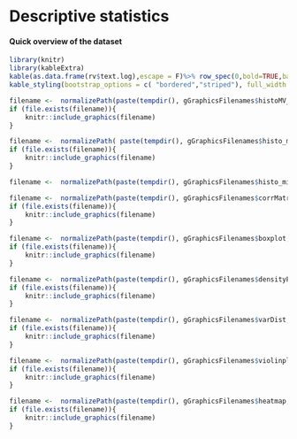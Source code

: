 # Descriptive statistics

#### Quick overview of the dataset

```{r tab_DatasetOverview,out.width = "50%", echo=FALSE}
library(knitr)
library(kableExtra)
kable(as.data.frame(rv$text.log),escape = F)%>% row_spec(0,bold=TRUE,background = grey) %>% 
kable_styling(bootstrap_options = c( "bordered","striped"), full_width = F)
```



```{r fig_histoMV,out.width = "75%", echo=FALSE}
filename <-  normalizePath(paste(tempdir(), gGraphicsFilenames$histoMV_Image_DS, sep="/"))
if (file.exists(filename)){
    knitr::include_graphics(filename)
}
```


```{r fig_histoMVperLines,out.width = "75%", echo=FALSE}
filename <-  normalizePath( paste(tempdir(), gGraphicsFilenames$histo_missvalues_per_lines_DS, sep="/"))
if (file.exists(filename)){
    knitr::include_graphics(filename)
}
```


```{r fig_histoMVperCond,out.width = "75%", echo=FALSE}
filename <-  normalizePath(paste(tempdir(), gGraphicsFilenames$histo_missvalues_per_lines_per_conditions_DS, sep="/"))
```

```{r fig_corMatrix,out.width = "75%", echo=FALSE}
filename <-  normalizePath(paste(tempdir(), gGraphicsFilenames$corrMatrix, sep="/"))
if (file.exists(filename)){
    knitr::include_graphics(filename)
}
```


```{r fig_boxplot,out.width = "75%", echo=FALSE}
filename <-  normalizePath(paste(tempdir(), gGraphicsFilenames$boxplot, sep="/"))
if (file.exists(filename)){
    knitr::include_graphics(filename)
}
```


```{r fig_dentistyPlot,out.width = "75%", echo=FALSE}
filename <-  normalizePath(paste(tempdir(), gGraphicsFilenames$densityPlot, sep="/"))
if (file.exists(filename)){
    knitr::include_graphics(filename)
}
```


```{r fig_varDist,out.width = "75%", echo=FALSE}
filename <-  normalizePath(paste(tempdir(), gGraphicsFilenames$varDist, sep="/"))
if (file.exists(filename)){
    knitr::include_graphics(filename)
}
```


```{r fig_vioplot,out.width = "75%", echo=FALSE}
filename <-  normalizePath(paste(tempdir(), gGraphicsFilenames$violinplot, sep="/"))
if (file.exists(filename)){
    knitr::include_graphics(filename)
}
```


```{r fig_heatmap,out.width = "100%", echo=FALSE}
filename <-  normalizePath(paste(tempdir(), gGraphicsFilenames$heatmap, sep="/"))
if (file.exists(filename)){
    knitr::include_graphics(filename)
}
```


